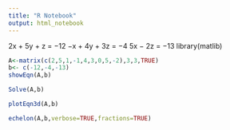 ---
title: "R Notebook"
output: html_notebook
---
2x + 5y + z = −12
−x + 4y + 3z = −4
5x − 2z = −13
library(matlib)
```{r}
A<-matrix(c(2,5,1,-1,4,3,0,5,-2),3,3,TRUE)
b<- c(-12,-4,-13)
showEqn(A,b)
```

```{r}
Solve(A,b)
```

```{r}
plotEqn3d(A,b)
```


```{r}
echelon(A,b,verbose=TRUE,fractions=TRUE)
```

